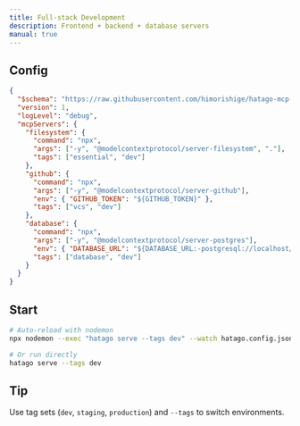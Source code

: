 ```yaml
---
title: Full‑stack Development
description: Frontend + backend + database servers
manual: true
---
```


## Config

```json title="hatago-config.json"
{
  "$schema": "https://raw.githubusercontent.com/himorishige/hatago-mcp-hub/main/schemas/config.schema.json",
  "version": 1,
  "logLevel": "debug",
  "mcpServers": {
    "filesystem": {
      "command": "npx",
      "args": ["-y", "@modelcontextprotocol/server-filesystem", "."],
      "tags": ["essential", "dev"]
    },
    "github": {
      "command": "npx",
      "args": ["-y", "@modelcontextprotocol/server-github"],
      "env": { "GITHUB_TOKEN": "${GITHUB_TOKEN}" },
      "tags": ["vcs", "dev"]
    },
    "database": {
      "command": "npx",
      "args": ["-y", "@modelcontextprotocol/server-postgres"],
      "env": { "DATABASE_URL": "${DATABASE_URL:-postgresql://localhost/dev}" },
      "tags": ["database", "dev"]
    }
  }
}
```

## Start

```bash
# Auto-reload with nodemon
npx nodemon --exec "hatago serve --tags dev" --watch hatago.config.json

# Or run directly
hatago serve --tags dev
```

## Tip

Use tag sets (`dev`, `staging`, `production`) and `--tags` to switch environments.
